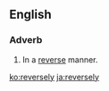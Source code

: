 ==English==

===Adverb===
{{en-adv|-}}

# In a [[reverse]] manner.

[[ko:reversely]]
[[ja:reversely]]
